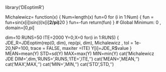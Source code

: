 library('DEoptimR')


Michalewicz= function(x)
  {
  Num=length(x)
  fun=0
  for (i in 1:Num)
  {
    fun = fun+sin(x[i])*sin((i)*x[i]**2/pi)**20
   }
  fun=-fun
  return(fun)
  }
# Global Minimum: 0 , domain=[0,pi]

dim=10
RUNS=50
ITE=2000
Y=0;X=0
for(i in 1:RUNS)
  {
  JDE_R=JDEoptim(rep(0, dim), rep(pi, dim), Michalewicz ,
         tol = 1e-20,NP=100, trace = FALSE,  maxiter =ITE)
  Y[i]=JDE_R$value
  }
MEAN=mean(Y)
STD=sd(Y)
MAX=max(Y)
MIN=min(Y)
cat('Michalewicz JDE DIM=',dim,'RUNS=',RUNS,'ITE=',ITE,'\n')
cat('MEAN=',MEAN,'\n')
cat('MAX',MAX,'\n')
cat('MIN=',MIN,'\n')
cat('STD',STD,'\n')
